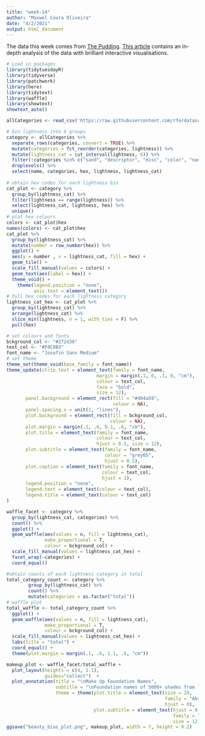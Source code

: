 ```yaml
---
title: "week-14"
author: "Maxwel Coura Oliveira"
date: "4/2/2021"
output: html_document
---
```


The data this week comes from [The Pudding](https://github.com/the-pudding/data/tree/master/foundation-names). [This article](https://pudding.cool/2021/03/foundation-names) contains an in-depth analysis of the data with brilliant interactive visualisations.


```r
# Load in packages
library(tidytuesdayR)
library(tidyverse)
library(patchwork)
library(here)
library(tidytext)
library(waffle)
library(showtext)
showtext_auto()
```


```r
allCategories <- read_csv('https://raw.githubusercontent.com/rfordatascience/tidytuesday/master/data/2021/2021-03-30/allCategories.csv')
```

```r
# bin lightness into 6 groups 
category <- allCategories %>%
  separate_rows(categories, convert = TRUE) %>%
  mutate(categories = fct_reorder(categories, lightness)) %>%
  mutate(lightness_cat = cut_interval(lightness, 6)) %>%
  filter(!categories %in% c("sand", "descriptor", "misc", "color", "name")) %>%
  droplevels() %>%
  select(name, categories, hex, lightness, lightness_cat)
  
# obtain hex codes for each lightness bin
cat_plot <- category %>%
  group_by(lightness_cat) %>%
  filter(lightness == range(lightness)) %>%
  select(lightness_cat, lightness, hex) %>%
  unique()
# plot hex colours
colors <- cat_plot$hex
names(colors) <- cat_plot$hex
cat_plot %>%
  group_by(lightness_cat) %>%
  mutate(number = row_number(hex)) %>%
  ggplot() +
  aes(y = number , x = lightness_cat, fill = hex) +
  geom_tile() +
  scale_fill_manual(values = colors) +
  geom_text(aes(label = hex)) +
  theme_void() +
    theme(legend.position = "none", 
          axis.text = element_text())
# Pull hex codes for each lightness category
lightness_cat_hex <- cat_plot %>%
  group_by(lightness_cat) %>%
  arrange(lightness_cat) %>%
  slice_min(lightness, n = 1, with_ties = F) %>%
  pull(hex)
```



```r
# set colours and fonts
bckground_col <- "#272d36"
text_col <- "#F0C8B3"
font_name <- "Josefin Sans Medium"
# set theme
theme_set(theme_void(base_family = font_name))
theme_update(strip.text = element_text(family = font_name, 
                                 margin = margin(.1, 0, .1, 0, "cm"),
                                 colour = text_col, 
                                 face = "bold", 
                                 size = 12),
       panel.background = element_rect(fill = "#404a59",
                                       colour = NA),
       panel.spacing.x = unit(2, "lines"),
       plot.background = element_rect(fill = bckground_col, 
                                      colour = NA),
       plot.margin = margin(.1, .6, 0.1, .6, "cm"),
       plot.title = element_text(family = font_name, 
                                 colour = text_col, 
                                 hjust = 0.5, size = 12),
       plot.subtitle = element_text(family = font_name, 
                                    colour = "grey65", 
                                    hjust = 0.5),
       plot.caption = element_text(family = font_name, 
                                   colour = text_col, 
                                   hjust = 1),
       legend.position = "none",
       legend.text = element_text(colour = text_col),
       legend.title = element_text(colour = text_col)
)
```


```r
waffle_facet <- category %>%
  group_by(lightness_cat, categories) %>%
  count() %>%
  ggplot() +
  geom_waffle(aes(values = n, fill = lightness_cat), 
              make_proportional = T, 
              colour = bckground_col) +
  scale_fill_manual(values = lightness_cat_hex) +
  facet_wrap(~categories) +
  coord_equal()
```

```r
#obtain counts of each lightness category in total 
total_category_count <- category %>%
        group_by(lightness_cat) %>%
        count() %>%
        mutate(categories = as.factor("total")) 
# waffle plot
total_waffle <- total_category_count %>%
  ggplot() +
  geom_waffle(aes(values = n, fill = lightness_cat), 
              make_proportional = T, 
              colour = bckground_col) +
  scale_fill_manual(values = lightness_cat_hex) +
  labs(title = "total") +
  coord_equal() +
  theme(plot.margin = margin(.1, .6, 1.1, .6, "cm"))
```


```r
makeup_plot <- waffle_facet/total_waffle +
  plot_layout(heights = c(4, 1.1),
              guides="collect")  +
  plot_annotation(title = "\nMake Up Foundation Names",
                  subtitle = "\nFoundation names of 5000+ shades from leading beauty brands have been compiled by\nThe Pudding and assigned categories. This visualisation shows the relative proportions of\nlight and dark shades in each category and in total. Notice that darker tones are over\nrepresented in wood & drink, and lighter shades dominate the gem & plant categories.\n \n \nCategories are ordered by average lightness of shade, from darkest to lightest.\n",
                  theme = theme(plot.title = element_text(size = 29, 
                                                          family = "Abril Fatface", 
                                                          hjust = 0),
                                plot.subtitle = element_text(hjust = 0,
                                                             family = "Josefin Sans Light",
                                                             size = 12)))
ggsave("beauty_bias_plot.png", makeup_plot, width = 7, height = 9.2)
```